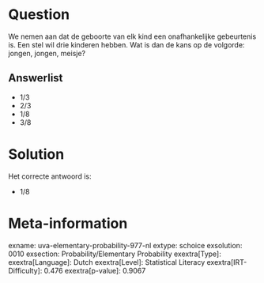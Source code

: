 Question
========

We nemen aan dat de geboorte van elk kind een onafhankelijke gebeurtenis
is. Een stel wil drie kinderen hebben. Wat is dan de kans op de
volgorde: jongen, jongen, meisje?

Answerlist
----------

* 1/3
* 2/3
* 1/8
* 3/8

Solution
========

Het correcte antwoord is: 

* 1/8

Meta-information
================
exname: uva-elementary-probability-977-nl
extype: schoice
exsolution: 0010
exsection: Probability/Elementary Probability
exextra[Type]: 
exextra[Language]: Dutch
exextra[Level]: Statistical Literacy
exextra[IRT-Difficulty]: 0.476
exextra[p-value]: 0.9067
